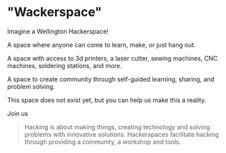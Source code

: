 
# "Wackerspace"

Imagine a Wellington Hackerspace!

A space where anyone can come to learn, make, or just hang out.

A space with access to 3d printers, a laser cutter, sewing machines, CNC machines, soldering stations, and more.

A space to create community through self-guided learning, sharing, and problem solving.

This space does not exist yet, but you can help us make this a reality.

<Link class="btn btn-primary mt-5" href="/join">Join us</Link>

> Hacking is about making things, creating technology and solving problems with innovative solutions. Hackerspaces facilitate hacking through providing a community, a workshop and tools.
